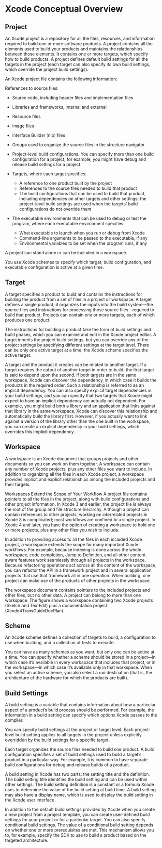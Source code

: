# Xcode Conceptual Overview

## Project

An Xcode project is a repository for all the files, resources, and information required to build one or more software products. A project contains all the elements used to build your products and maintains the relationships between those elements. It contains one or more targets, which specify how to build products. A project defines default build settings for all the targets in the project (each target can also specify its own build settings, which override the project build settings).

An Xcode project file contains the following information:

References to source files:

- Source code, including header files and implementation files
- Libraries and frameworks, internal and external
- Resource files
- Image files
- Interface Builder (nib) files

- Groups used to organize the source files in the structure navigator

- Project-level build configurations. You can specify more than one build configuration for a project; for example, you might have debug and release build settings for a project.

- Targets, where each target specifies:
  - A reference to one product built by the project
  - References to the source files needed to build that product
  - The build configurations that can be used to build that product, including dependencies on other targets and other settings; the project-level build settings are used when the targets’ build configurations do not override them

- The executable environments that can be used to debug or test the program, where each executable environment specifies:
  - What executable to launch when you run or debug from Xcode
  - Command-line arguments to be passed to the executable, if any
  - Environmental variables to be set when the program runs, if any

A project can stand alone or can be included in a workspace.

You use Xcode schemes to specify which target, build configuration, and executable configuration is active at a given time.

## Target

A target specifies a product to build and contains the instructions for building the product from a set of files in a project or workspace. A target defines a single product; it organizes the inputs into the build system—the source files and instructions for processing those source files—required to build that product. Projects can contain one or more targets, each of which produces one product.

The instructions for building a product take the form of build settings and build phases, which you can examine and edit in the Xcode project editor. A target inherits the project build settings, but you can override any of the project settings by specifying different settings at the target level. There can be only one active target at a time; the Xcode scheme specifies the active target.

A target and the product it creates can be related to another target. If a target requires the output of another target in order to build, the first target is said to depend upon the second. If both targets are in the same workspace, Xcode can discover the dependency, in which case it builds the products in the required order. Such a relationship is referred to as an implicit dependency. You can also specify explicit target dependencies in your build settings, and you can specify that two targets that Xcode might expect to have an implicit dependency are actually not dependent. For example, you might build both a library and an application that links against that library in the same workspace. Xcode can discover this relationship and automatically build the library first. However, if you actually want to link against a version of the library other than the one built in the workspace, you can create an explicit dependency in your build settings, which overrides this implicit dependency.

## Workspace

A workspace is an Xcode document that groups projects and other documents so you can work on them together. A workspace can contain any number of Xcode projects, plus any other files you want to include. In addition to organizing all the files in each Xcode project, a workspace provides implicit and explicit relationships among the included projects and their targets.

Workspaces Extend the Scope of Your Workflow
A project file contains pointers to all the files in the project, along with build configurations and other project information. In Xcode 3 and earlier, the project file is always the root of the group and file structure hierarchy. Although a project can contain references to other projects, working on interrelated projects in Xcode 3 is complicated; most workflows are confined to a single project. In Xcode 4 and later, you have the option of creating a workspace to hold one or more projects, plus any other files you wish to include.

In addition to providing access to all the files in each included Xcode project, a workspace extends the scope for many important Xcode workflows. For example, because indexing is done across the whole workspace, code completion, Jump to Definition, and all other content-aware features work seamlessly through all projects in the workspace. Because refactoring operations act across all the content of the workspace, you can refactor the API in a framework project and in several application projects that use that framework all in one operation. When building, one project can make use of the products of other projects in the workspace.

The workspace document contains pointers to the included projects and other files, but no other data. A project can belong to more than one workspace. The figure shows a workspace containing two Xcode projects (Sketch and TextEdit) plus a documentation project (Xcode4TransGuideDocPlan).

## Scheme

An Xcode scheme defines a collection of targets to build, a configuration to use when building, and a collection of tests to execute.

You can have as many schemes as you want, but only one can be active at a time. You can specify whether a scheme should be stored in a project—in which case it’s available in every workspace that includes that project, or in the workspace—in which case it’s available only in that workspace. When you select an active scheme, you also select a run destination (that is, the architecture of the hardware for which the products are built).

## Build Settings

A build setting is a variable that contains information about how a particular aspect of a product’s build process should be performed. For example, the information in a build setting can specify which options Xcode passes to the compiler.

You can specify build settings at the project or target level. Each project-level build setting applies to all targets in the project unless explicitly overridden by the build settings for a specific target.

Each target organizes the source files needed to build one product. A build configuration specifies a set of build settings used to build a target's product in a particular way. For example, it is common to have separate build configurations for debug and release builds of a product.

A build setting in Xcode has two parts: the setting title and the definition. The build setting title identifies the build setting and can be used within other settings. The build setting definition is a constant or a formula Xcode uses to determine the value of the build setting at build time. A build setting may also have a display name, which is used to display the build setting in the Xcode user interface.

In addition to the default build settings provided by Xcode when you create a new project from a project template, you can create user-defined build settings for your project or for a particular target. You can also specify conditional build settings. The value of a conditional build setting depends on whether one or more prerequisites are met. This mechanism allows you to, for example, specify the SDK to use to build a product based on the targeted architecture.
